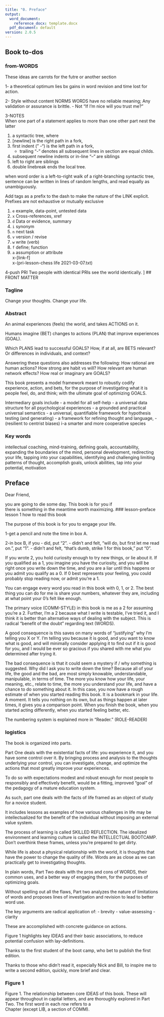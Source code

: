 ---  
title: "0. Preface"
output:
  word_document:
    reference_docx: template.docx
  pdf_document: default
version: 2.0.5
---  
  
## Book to-dos
### from-WORDS  
These ideas are carrots
for the futre or another section  

1-
a theoretical optimum lies bx
gains in word revision
and time lost for action.

2-
Style without content
NORMS WORDS
have no reliable meaning;
Any validation or assurance is brittle. 
- Not "If I'm nice will you trust me?"  

3-NOTES  
When one part of a statement 
applies to more than one other part
nest the latter

1. a syntactic tree, where  
2. [newline] is the right path in a fork,  
3. first indent (" -") is the left path in a fork,  
   - trailing "-" denotes all subsequent lines 
     in section are equal childs.   
4. subsequent newline indents or in-line "--" are siblings  
5. left to right are siblings  
6. double linebreak ends the local tree.  
  
when word order is a left-to-right walk of 
a right-branching syntactic tree, 
sentence can be written in lines of random lengths, and 
read equally as unambiguously. 

  
Add tags as a prefix to the dash 
to make the nature of the LINK  explicit.  
Prefixes are not exhaustive or mutually exclusive  
  
1.  `e` example, data-point, untested data  
2.  `x` Cross-references, xref  
3.  `d` Data or evidence, summary  
4.  `i` synonym  
5.  `n` next task  
6.  `v` version / revise  
7.  `w` write (verb)  
8.  `f` define; function  
9.  `a` assumption or attribute  
         x-[link-f]  
         x-(pri-lesson-chess life 2021-03-07.txt)
         
4-push PRI
Two people with identical PRIs see the world identically. 
]
## FRONT MATTER  

### Tagline  
Change your thoughts. Change your life.  

### Abstract  
  
An animal 
experiences (feels) the world, and
takes ACTIONS on it.

Humans
imagine (BET) 
changes to actions (PLAN) that 
improve experiences (GOAL).

Which PLANS lead to successful GOALS?
How, if at all, are BETS relevant?
Or differences in individuals, and context?

Answering these questions
also addresses the following:
How rational are human actions?
How strong are habit vs will?
How relevant are human network effects?
How real or imaginary are GOALS?

This book presents a model framework
meant to robustly codify
experience, action, and bets,
for the purpose of investigating
what it is people feel, do, and think;
with the ultimate goal of 
optimizing GOALS.

Intermediary goals include
- a model for all self-help
- a universal data structure for all psychological experiences
- a grounded and practical universal semantics
- a universal, quantifiable framework for hypothesis testing (and generating)
- a framework for refining thought and language,
  - (resilient to centrist biases)
  i-a smarter and more cooperative species


### Key words  
intellectual coaching, 
mind-training, 
defining goals, 
accountability, 
expanding the boundaries of the mind, 
personal development, 
redirecting your life, 
tapping into your capabilities, 
identifying and challenging limiting patterns of thought, accomplish goals, 
unlock abilities, 
tap into your potential, 
motivation  
  
## Preface  
  
Dear Friend,  

you are going to die some day.
This book is for you if  
there is something in the meantime
worth maximizing.
### lesson-preface
lesson 1
how to read this book

The purpose of this book is for you to engage your life.

1-get a pencil and note the time in box A.

2-in box B, if you 
- did, put "2".
- didn't and felt, "will do, but first let me read on.", put "1".
- didn't and felt, "that's dumb, strike 1 for this book," put "0".

If you wrote 2, you hold curiosity enough to try new things,
or lie about it.
If you qualified as a 1, you imagine you have the curiosity, and
you will be right once you write down the time,
and you are a liar until this happens or you admit you qualify as a 0.
If 0 best represents your feeling, you could probably stop reading now, or admit you're a 1.

You can engage every word you read in this book with 0, 1, or 2.
The best thing you can do for me is share your numbers, whatever they are, including at what point your 0's felt like enough. 

The primary voice (COMM-STYLE) in this book is me as a 2 for assuming you're a 2. Further, I'm a 2 because what I write is testable, I've tried it, and I think it is better than alternative ways of dealing with the subject. This is radical "benefit of the doubt" regarding text (WORDS). 

A good consequence is this saves on many words of "justifying" why I'm telling you X or Y. I'm telling you because it is good, and you want to know what is good, and will minimally consider applying it to find out if it is good for you, and I would be ever so gracious if you shared with me what you determined after trying it.

The bad consequence is that it could seem a mystery if / why something is suggested. Why did I ask you to write down the time?
Because all of your life, the good and the bad, are most simply knowable, understandable, manipulable, in terms of time. The more you know how your life, your meaning, etc., relate to time, the more you understand your life, and have a chance to do something about it.
In this case, you now have a rough estimate of when you started reading this book.
It is a bookmark in your life. A moment.
It tells you nothing on its own,
but as things happen at later times,
it gives you a comparison point.
When you finish the book, when you started acting differently, when you started feeling better, etc.

The numbering system is explained more in "Reader." (ROLE-READER)


### logistics
The book is organized into 
parts. 

Part One 
deals with the existential facts of life:
you experience it, and you have some control over it.
By bringing process and analysis to the thoughts
underlying your control,
you can investigate, change, and optimize 
the actions that most greatly improve your experiences.

To do so 
with expectations modest and robust enough
for most people to
responsibly and effectively benefit,
would be a fitting, improved "goal"
of the pedagogy of 
a mature education system.

As such,
part one deals with the facts of life
framed as an object of study
for a novice student.

It includes lessons
as examples
of how various challenges in life
may be intellectualized
for the benefit of the individual
without imposing an external value system.

The process of learning is called
SKILLED REFLECTION.
The idealized environment and learning culture
is called
the INTELLECTUAL BOOTCAMP.
Don't overthink these frames,
unless you're prepared to get dirty.

While life is about a physical relationship
with the world,
it is thoughts that have the power to change
the quality of life.
Words are as close as we can practically get
to investigating thoughts.

In plain words, Part Two deals with
the pros and cons of WORDS,
their common uses,
and a better way of engaging them,
for the purposes of
optimizing goals.

Without spelling out all the flaws,
Part two analyzes
the nature of limitations of words
and proposes lines of investigation
and revision to lead to better word use.

The key arguments are radical application of:
- brevity
- value-assessing
- clarity 

These are accomplished with concrete guidance on actions.

Figure 1 highlights key IDEAS and 
their basic associations,
to reduce potential confusion with lay-definitions.

Thanks to
the first student of the boot camp, 
who bet to publish the first edition.  

Thanks to those who didn't read it,
especially Nick and Bill,
to inspire me to write a second edition,
quickly, more brief and clear.

### Figure 1  
  
Figure 1. 
The relationship between core IDEAS of this book. 
These will appear throughout in capital letters, and 
are thoroughly explored in Part Two. 
The first word in each row refers to a  
Chapter (except LIB, a section of COMM).  
  



